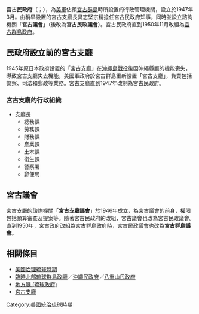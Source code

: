 {{Infobox Govt Agency
  | agency_name     = 宮古民政府
  | nativename      = {{lang|en|Miyako Civil Government}}{{en}}<br>{{lang|ja|宮古民政府}} {{ja}}
  | nativename_r    = <!--免填-->
  | jurisdiction    = [[美国统治琉球时期|琉球美治时期]]
  | seal            = 
  | seal_width      = 
  | seal_caption    = 
  | formed          = 1947年3月
  | preceding1      = 宮古支廳
  | dissolved       = 1950年11月
  | superseding     = [[群島政府_(琉球)#宮古群島政府|宮古群島政府]]
  | employees       = 
  | budget          =
  | chief1_title    = 知事
  | chief1          = <br>[[具志堅宗精|具志堅宗精]]{{small|(1947-1950)}}
  | chief2_title    = <!--免填-->
  | chief2          = <!--免填-->
  | parent_agency   = [[琉球列島美國軍政府|琉球列島美國軍政府]]
  | child1_agency   = 
  | keydocument1    = 
  | keydocument2    = 
  | picture         =
  | picture_width   = 
  | picture_caption = 
  | headquarters    = 
  | coordinates     = 
  | website         = 
  | footnotes       = 
}}
'''宮古民政府'''（{{lang-en|Miyako Civil Government}}；{{jpn|j=宮古民政府|hg=みやこみんせいふ|rm=Miyako minseifu}}），為[[美軍|美軍]]佔領[[宮古群島|宮古群島]]時所設置的行政管理機關，設立於1947年3月。由稍早設置的宮古支廳長具志堅宗精擔任宮古民政府知事，同時並設立諮詢機關「'''宮古議會'''」（後改為'''宮古民政議會'''）。宮古民政府直到1950年11月改組為[[群島政府_(琉球)#宮古群島政府|宮古群島政府]]。

==民政府設立前的宮古支廳==
1945年原日本政府設置的「宮古支廳」在[[沖繩島戰役|沖繩島戰役]]後因沖繩縣廳的機能喪失，導致宮古支廳失去機能，美國軍政府於宮古群島重新設置「宮古支廳」，負責包括警察、司法和郵政等業務。宮古支廳直到1947年改制為宮古民政府。

===宮古支廳的行政組織===
*支廳長
**總務課
**勞務課
**財務課
**產業課
**土木課
**衛生課
**警察署
**郵便局

==宮古議會==
宮古支廳的諮詢機關「'''宮古支廳議會'''」於1946年成立，為宮古議會的前身，權限包括預算審查及提案等。隨著宮古民政府的改組，宮古議會也改為宮古民政議會。直到1950年，宮古政府改組為宮古群島政府時，宮古民政議會也改為'''宮古群島議會'''。

==相關條目==
*[[美國治理琉球時期|美國治理琉球時期]]
*[[臨時北部琉球群島政廳|臨時北部琉球群島政廳]]／[[沖繩民政府|沖繩民政府]]／[[八重山民政府|八重山民政府]]
*[[地方廳_(琉球政府)|地方廳 (琉球政府)]]
*[[宮古支廳|宮古支廳]]

{{美國治理琉球時期治理機構的變遷}}

[[Category:美國統治琉球時期|Category:美國統治琉球時期]]